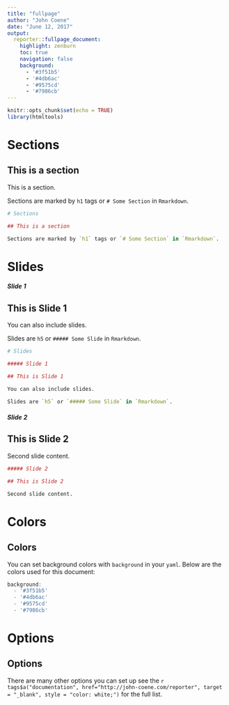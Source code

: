 ```yaml
---
title: "fullpage"
author: "John Coene"
date: "June 12, 2017"
output: 
  reporter::fullpage_document:
    highlight: zenburn
    toc: true
    navigation: false
    background: 
      - '#3f51b5'
      - '#4db6ac'
      - '#9575cd'
      - '#7986cb'
---
```


```r
knitr::opts_chunk$set(echo = TRUE)
library(htmltools)
```


# Sections

## This is a section

This is a section.

Sections are marked by `h1` tags or `# Some Section` in `Rmarkdown`.

```r
# Sections

## This is a section

Sections are marked by `h1` tags or `# Some Section` in `Rmarkdown`.
```

# Slides

##### Slide 1

## This is Slide 1

You can also include slides.

Slides are `h5` or `##### Some Slide` in `Rmarkdown`.

```r
# Slides

##### Slide 1

## This is Slide 1

You can also include slides.

Slides are `h5` or `##### Some Slide` in `Rmarkdown`.
```

##### Slide 2

## This is Slide 2

Second slide content.

```r
##### Slide 2

## This is Slide 2

Second slide content.
```

# Colors

## Colors

You can set background colors with `background` in your `yaml`.
Below are the colors used for this document:

```r
background: 
  - '#3f51b5'
  - '#4db6ac'
  - '#9575cd'
  - '#7986cb'
```

# Options

## Options

There are many other options you can set up see the `r tags$a("documentation", href="http://john-coene.com/reporter", target = "_blank", style = "color: white;")` for the full list.